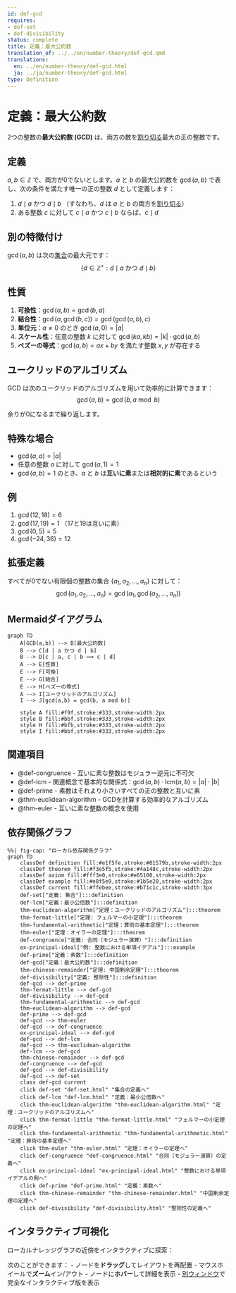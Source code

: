 ```yaml
---
id: def-gcd
requires:
- def-set
- def-divisibility
status: complete
title: 定義：最大公約数
translation_of: ../../en/number-theory/def-gcd.qmd
translations:
  en: ../en/number-theory/def-gcd.html
  ja: ../ja/number-theory/def-gcd.html
type: Definition
---
```


# 定義：最大公約数 {#def-gcd}

2つの整数の**最大公約数 (GCD)** は、両方の数を[割り切る](def-divisibility.qmd)最大の正の整数です。

## 定義

$a, b \in \mathbb{Z}$ で、両方が0でないとします。$a$ と $b$ の最大公約数を $\gcd(a, b)$ で表し、次の条件を満たす唯一の正の整数 $d$ として定義します：

1. $d \mid a$ かつ $d \mid b$ （すなわち、$d$ は $a$ と $b$ の両方を[割り切る](def-divisibility.qmd)）
2. ある整数 $c$ に対して $c \mid a$ かつ $c \mid b$ ならば、$c \mid d$

## 別の特徴付け

$\gcd(a, b)$ は次の[集合](../logic-set-theory/def-set.qmd)の最大元です：
$$\{d \in \mathbb{Z}^+ : d \mid a \text{ かつ } d \mid b\}$$

## 性質

1. **可換性**：$\gcd(a, b) = \gcd(b, a)$
2. **結合性**：$\gcd(a, \gcd(b, c)) = \gcd(\gcd(a, b), c)$
3. **単位元**：$a \neq 0$ のとき $\gcd(a, 0) = |a|$
4. **スケール性**：任意の整数 $k$ に対して $\gcd(ka, kb) = |k| \cdot \gcd(a, b)$
5. **ベズーの等式**：$\gcd(a, b) = ax + by$ を満たす整数 $x, y$ が存在する

## ユークリッドのアルゴリズム

GCD は次のユークリッドのアルゴリズムを用いて効率的に計算できます：
$$\gcd(a, b) = \gcd(b, a \bmod b)$$

余りが0になるまで繰り返します。

## 特殊な場合

- $\gcd(a, a) = |a|$
- 任意の整数 $a$ に対して $\gcd(a, 1) = 1$
- $\gcd(a, b) = 1$ のとき、$a$ と $b$ は**互いに素**または**相対的に素**であるという

## 例

1. $\gcd(12, 18) = 6$
2. $\gcd(17, 19) = 1$ （17と19は互いに素）
3. $\gcd(0, 5) = 5$
4. $\gcd(−24, 36) = 12$

## 拡張定義

すべてが0でない有限個の整数の集合 $\{a_1, a_2, \ldots, a_n\}$ に対して：
$$\gcd(a_1, a_2, \ldots, a_n) = \gcd(a_1, \gcd(a_2, \ldots, a_n))$$

## Mermaidダイアグラム

```mermaid
graph TD
    A[GCD(a,b)] --> B[最大公約数]
    B --> C[d | a かつ d | b]
    B --> D[c | a, c | b ⟹ c | d]
    A --> E[性質]
    E --> F[可換]
    E --> G[結合]
    E --> H[ベズーの等式]
    A --> I[ユークリッドのアルゴリズム]
    I --> J[gcd(a,b) = gcd(b, a mod b)]

    style A fill:#f9f,stroke:#333,stroke-width:2px
    style B fill:#bbf,stroke:#333,stroke-width:2px
    style H fill:#bfb,stroke:#333,stroke-width:2px
    style I fill:#bbf,stroke:#333,stroke-width:2px
```

## 関連項目

- @def-congruence - 互いに素な整数はモジュラー逆元に不可欠
- @def-lcm - 関連概念で基本的な関係式：$\gcd(a,b) \cdot \text{lcm}(a,b) = |a| \cdot |b|$
- @def-prime - 素数はそれより小さいすべての正の整数と互いに素
- @thm-euclidean-algorithm - GCDを計算する効率的なアルゴリズム
- @thm-euler - 互いに素な整数の概念を使用

## 依存関係グラフ

```mermaid
%%| fig-cap: "ローカル依存関係グラフ"
graph TD
    classDef definition fill:#e1f5fe,stroke:#01579b,stroke-width:2px
    classDef theorem fill:#f3e5f5,stroke:#4a148c,stroke-width:2px
    classDef axiom fill:#fff3e0,stroke:#e65100,stroke-width:2px
    classDef example fill:#e8f5e9,stroke:#1b5e20,stroke-width:2px
    classDef current fill:#ffebee,stroke:#b71c1c,stroke-width:3px
    def-set["定義: 集合"]:::definition
    def-lcm["定義：最小公倍数"]:::definition
    thm-euclidean-algorithm["定理：ユークリッドのアルゴリズム"]:::theorem
    thm-fermat-little["定理: フェルマーの小定理"]:::theorem
    thm-fundamental-arithmetic["定理：算術の基本定理"]:::theorem
    thm-euler["定理：オイラーの定理"]:::theorem
    def-congruence["定義: 合同（モジュラー演算）"]:::definition
    ex-principal-ideal["例: 整数における単項イデアル"]:::example
    def-prime["定義：素数"]:::definition
    def-gcd["定義：最大公約数"]:::definition
    thm-chinese-remainder["定理: 中国剰余定理"]:::theorem
    def-divisibility["定義: 整除性"]:::definition
    def-gcd --> def-prime
    thm-fermat-little --> def-gcd
    def-divisibility --> def-gcd
    thm-fundamental-arithmetic --> def-gcd
    thm-euclidean-algorithm --> def-gcd
    def-prime --> def-gcd
    def-gcd --> thm-euler
    def-gcd --> def-congruence
    ex-principal-ideal --> def-gcd
    def-gcd --> def-lcm
    def-gcd --> thm-euclidean-algorithm
    def-lcm --> def-gcd
    thm-chinese-remainder --> def-gcd
    def-congruence --> def-gcd
    def-gcd --> def-divisibility
    def-gcd --> def-set
    class def-gcd current
    click def-set "def-set.html" "集合の定義へ"
    click def-lcm "def-lcm.html" "定義：最小公倍数へ"
    click thm-euclidean-algorithm "thm-euclidean-algorithm.html" "定理：ユークリッドのアルゴリズムへ"
    click thm-fermat-little "thm-fermat-little.html" "フェルマーの小定理の定理へ"
    click thm-fundamental-arithmetic "thm-fundamental-arithmetic.html" "定理：算術の基本定理へ"
    click thm-euler "thm-euler.html" "定理：オイラーの定理へ"
    click def-congruence "def-congruence.html" "合同（モジュラー演算）の定義へ"
    click ex-principal-ideal "ex-principal-ideal.html" "整数における単項イデアルの例へ"
    click def-prime "def-prime.html" "定義：素数へ"
    click thm-chinese-remainder "thm-chinese-remainder.html" "中国剰余定理の定理へ"
    click def-divisibility "def-divisibility.html" "整除性の定義へ"
```

## インタラクティブ可視化

ローカルナレッジグラフの近傍をインタラクティブに探索：

::: {.graph-viz data-id="def-gcd" data-width="700" data-height="500"}
:::

次のことができます：
- ノードを**ドラッグ**してレイアウトを再配置
- マウスホイールで**ズーム**イン/アウト
- ノードに**ホバー**して詳細を表示
- [別ウィンドウ](../../output/interactive/ja/def-gcd.html){target="_blank"}で完全なインタラクティブ版を表示

